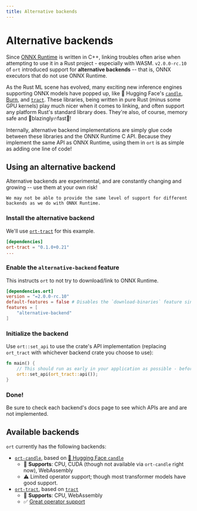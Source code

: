 ```yaml
---
title: Alternative backends
---
```


# Alternative backends


Since [ONNX Runtime](https://onnxruntime.ai/) is written in C++, linking troubles often arise when attempting to use it in a Rust project - especially with WASM. `v2.0.0-rc.10` of `ort` introduced support for **alternative backends** -- that is, ONNX executors that do not use ONNX Runtime.

As the Rust ML scene has evolved, many exciting new inference engines supporting ONNX models have popped up, like 🤗 Hugging Face's [`candle`](https://github.com/huggingface/candle), [Burn](https://github.com/tracel-ai/burn), and [`tract`](https://github.com/sonos/tract). These libraries, being written in pure Rust (minus some GPU kernels) play much nicer when it comes to linking, and often support any platform Rust's standard library does. They're also, of course, memory safe and 🦀blazingly🔥fast🚀!

Internally, alternative backend implementations are simply glue code between these libraries and the ONNX Runtime C API. Because they implement the same API as ONNX Runtime, using them in `ort` is as simple as adding one line of code!

## Using an alternative backend

<Callout type='warning'>
    Alternative backends are experimental, and are constantly changing and growing -- use them at your own risk!

    We may not be able to provide the same level of support for different backends as we do with ONNX Runtime.
</Callout>

<Steps>

### Install the alternative backend
We'll use [`ort-tract`](/backends/tract) for this example.

```toml filename="Cargo.toml"
[dependencies]
ort-tract = "0.1.0+0.21"
...
```

### Enable the `alternative-backend` feature
This instructs `ort` to not try to download/link to ONNX Runtime.

```toml filename="Cargo.toml"
[dependencies.ort]
version = "=2.0.0-rc.10"
default-features = false # Disables the `download-binaries` feature since we don't need it
features = [
    "alternative-backend"
]
```

### Initialize the backend
Use `ort::set_api` to use the crate's API implementation (replacing `ort_tract` with whichever backend crate you choose to use):

```rs
fn main() {
    // This should run as early in your application as possible - before you ever use `ort`!
    ort::set_api(ort_tract::api());
}
```

### Done!
<Callout type='info'>
    Be sure to check each backend's docs page to see which APIs are and are not implemented.
</Callout>

</Steps>

## Available backends
`ort` currently has the following backends:

- [`ort-candle`](/backends/candle), based on [🤗 Hugging Face `candle`](https://github.com/huggingface/candle)
    - 🔷 **Supports**: CPU, CUDA (though not available via `ort-candle` right now), WebAssembly
    - ⚠️ Limited operator support; though most transformer models have good support.
- [`ort-tract`](/backends/tract), based on [`tract`](https://github.com/sonos/tract)
    - 🔷 **Supports**: CPU, WebAssembly
    - ✅ [Great operator support](https://github.com/sonos/tract?tab=readme-ov-file#onnx)
